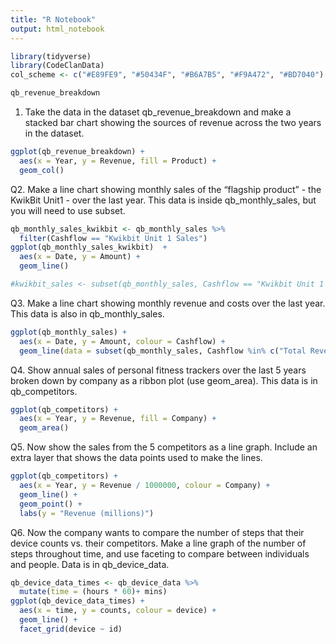 ```yaml
---
title: "R Notebook"
output: html_notebook
---
```


```r
library(tidyverse)
library(CodeClanData)
col_scheme <- c("#E89FE9", "#50434F", "#B6A7B5", "#F9A472", "#BD7040")
```

```r
qb_revenue_breakdown
```


1. Take the data in the dataset qb_revenue_breakdown and make a stacked bar chart showing the sources of revenue across the two years in the dataset.

```r
ggplot(qb_revenue_breakdown) +
  aes(x = Year, y = Revenue, fill = Product) +
  geom_col()
```

Q2. Make a line chart showing monthly sales of the “flagship product” - the KwikBit Unit1 - over the last year. This data is inside qb_monthly_sales, but you will need to use subset.
```r
qb_monthly_sales_kwikbit <- qb_monthly_sales %>% 
  filter(Cashflow == "Kwikbit Unit 1 Sales")
ggplot(qb_monthly_sales_kwikbit)  +
  aes(x = Date, y = Amount) +
  geom_line()

#kwikbit_sales <- subset(qb_monthly_sales, Cashflow == "Kwikbit Unit 1 Sales")
```


Q3. Make a line chart showing monthly revenue and costs over the last year. This data is also in qb_monthly_sales.
```r
ggplot(qb_monthly_sales) +
  aes(x = Date, y = Amount, colour = Cashflow) +
  geom_line(data = subset(qb_monthly_sales, Cashflow %in% c("Total Revenue", "Cost")))
```

Q4. Show annual sales of personal fitness trackers over the last 5 years broken down by company as a ribbon plot (use geom_area). This data is in qb_competitors.
```r
ggplot(qb_competitors) +
  aes(x = Year, y = Revenue, fill = Company) +
  geom_area()
```

Q5. Now show the sales from the 5 competitors as a line graph. Include an extra layer that shows the data points used to make the lines.

```r
ggplot(qb_competitors) +
  aes(x = Year, y = Revenue / 1000000, colour = Company) +
  geom_line() +
  geom_point() +
  labs(y = "Revenue (millions)")
```

Q6. Now the company wants to compare the number of steps that their device counts vs. their competitors. Make a line graph of the number of steps throughout time, and use faceting to compare between individuals and people. Data is in qb_device_data.

```r
qb_device_data_times <- qb_device_data %>% 
  mutate(time = (hours * 60)+ mins)
ggplot(qb_device_data_times) +
  aes(x = time, y = counts, colour = device) +
  geom_line() +
  facet_grid(device ~ id)
```









